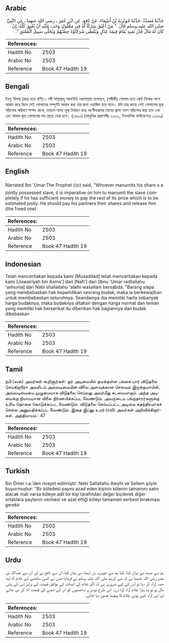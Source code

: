 ## Arabic


<div dir="rtl" lang="ar" style={{fontSize:'larger',backgroundColor:'#f8f9fa',padding:20}}>
حَدَّثَنَا مُسَدَّدٌ، حَدَّثَنَا جُوَيْرِيَةُ بْنُ أَسْمَاءَ، عَنْ نَافِعٍ، عَنِ ابْنِ عُمَرَ ـ رضى الله عنهما ـ عَنِ النَّبِيِّ صلى الله عليه وسلم قَالَ ‏ "‏ مَنْ أَعْتَقَ شِرْكًا لَهُ فِي مَمْلُوكٍ وَجَبَ عَلَيْهِ أَنْ يُعْتِقَ كُلَّهُ، إِنْ كَانَ لَهُ مَالٌ قَدْرَ ثَمَنِهِ يُقَامُ قِيمَةَ عَدْلٍ وَيُعْطَى شُرَكَاؤُهُ حِصَّتَهُمْ وَيُخَلَّى سَبِيلُ الْمُعْتَقِ ‏"‏‏.‏
</div>
<div style={{backgroundColor:'#f8f9fa',padding:20, marginBottom: 10}}><table> <thead> <tr> <th>References:</th> <th></th> </tr> </thead> <tbody><tr><td>Hadith No</td><td>2503</td></tr><tr><td>Arabic No</td><td>2503</td></tr><tr><td>Reference</td><td>Book 47 Hadith 19</td></tr></tbody></table></div>

## Bengali


<div dir="ltr" lang="bn" style={{fontSize:'larger',backgroundColor:'#f8f9fa',padding:20}}>
ইবনু ‘উমার (রাঃ) হতে বর্ণিত। নবী সাল্লাল্লাহু আলাইহি ওয়াসাল্লাম বলেছেন, (শরীকী) গোলাম হতে কেউ নিজের অংশ আযাদ করে দিলে সেই গোলামের সম্পূর্ণটা আযাদ করা তার জন্য ওয়াজিব হয়ে যাবে। যদি তার কাছে সেই গোলামের মূল্য পরিশোধ পরিমাণ সম্পদ থাকে, তাহলে ন্যায্য মূল্য নির্ধারণ করে অংশীদারদের তাদের প্রাপ্য অংশ পরিশোধ করা হবে এবং এবং আযাদ কৃত গোলামের পথ ছেড়ে দেয়া হবে। (২৪৯১) (আধুনিক প্রকাশনীঃ ২৩২২, ইসলামিক ফাউন্ডেশনঃ ২৩৩৯)
</div>
<div style={{backgroundColor:'#f8f9fa',padding:20, marginBottom: 10}}><table> <thead> <tr> <th>References:</th> <th></th> </tr> </thead> <tbody><tr><td>Hadith No</td><td>2503</td></tr><tr><td>Arabic No</td><td>2503</td></tr><tr><td>Reference</td><td>Book 47 Hadith 19</td></tr></tbody></table></div>

## English


<div dir="ltr" lang="en" style={{fontSize:'larger',backgroundColor:'#f8f9fa',padding:20}}>
Narrated Ibn 'Umar:The Prophet (ﷺ) said, "Whoever manumits his share o a jointly possessed slave, it is imperative on him to manumit the slave completely if he has sufficient money to pay the rest of its price which is to be estimated justly. He should pay his partners their shares and release him (the freed one)
</div>
<div style={{backgroundColor:'#f8f9fa',padding:20, marginBottom: 10}}><table> <thead> <tr> <th>References:</th> <th></th> </tr> </thead> <tbody><tr><td>Hadith No</td><td>2503</td></tr><tr><td>Arabic No</td><td>2503</td></tr><tr><td>Reference</td><td>Book 47 Hadith 19</td></tr></tbody></table></div>

## Indonesian


<div dir="ltr" lang="id" style={{fontSize:'larger',backgroundColor:'#f8f9fa',padding:20}}>
Telah menceritakan kepada kami [Musaddad] telah menceritakan kepada kami [Juwairiyah bin Asma'] dari [Nafi'] dari [Ibnu 'Umar radliallahu 'anhuma] dari Nabi shallallahu 'alaihi wasallam bersabda: "Barang siapa yang membebaskan hak kepemilikan seorang budak, maka ia berkewajiban untuk membebaskan seluruhnya. Seandainya dia memiliki harta sebanyak harga budaknya, maka budaknya ditaksir dengan harga normal dan teman yang memiliki hak berserikat itu diberikan hak bagiannya dan budak dibebaskan
</div>
<div style={{backgroundColor:'#f8f9fa',padding:20, marginBottom: 10}}><table> <thead> <tr> <th>References:</th> <th></th> </tr> </thead> <tbody><tr><td>Hadith No</td><td>2503</td></tr><tr><td>Arabic No</td><td>2503</td></tr><tr><td>Reference</td><td>Book 47 Hadith 19</td></tr></tbody></table></div>

## Tamil


<div dir="ltr" lang="ta" style={{fontSize:'larger',backgroundColor:'#f8f9fa',padding:20}}>
நபி (ஸல்) அவர்கள் கூறினார்கள்: ஓர் அடிமையில் தமக்குள்ள பங்கை யார் விடுதலை செய்கிறாரோ அவரிடம் அவ்வடிமையின் விலை அளவுக்கான செல்வம் இருக்குமாயின், அவ்வடிமையை முழுமையாக விடுதலை செய்வது அவர்மீது கடமையாகும். அந்த அடிமைக்கு நியாயமான விலை நிர்ணயிக்கப்பட வேண்டும். அவருடைய பங்குதாரர்களுக்கு உரிய தொகை கொடுக்கப்பட வேண்டும். விடுதலை செய்யப்பட்ட அடிமை சுதந்திரமாகச் செல்ல அனுமதிக்கப்பட வேண்டும். இதை இப்னு உமர் (ரலி) அவர்கள் அறிவிக்கிறார்கள். அத்தியாயம் : 47
</div>
<div style={{backgroundColor:'#f8f9fa',padding:20, marginBottom: 10}}><table> <thead> <tr> <th>References:</th> <th></th> </tr> </thead> <tbody><tr><td>Hadith No</td><td>2503</td></tr><tr><td>Arabic No</td><td>2503</td></tr><tr><td>Reference</td><td>Book 47 Hadith 19</td></tr></tbody></table></div>

## Turkish


<div dir="ltr" lang="tr" style={{fontSize:'larger',backgroundColor:'#f8f9fa',padding:20}}>
İbn Ömer r.a.'den rivayet edilmiştir: Nebi Sallallahu Aleyhi ve Sellem şöyle buyurmuştur: "Bir köledeki payını azad eden kişinin kölenin tamamını satın alacak malı varsa köleye adil bir kişi tarafından değer biçilerek diğer ortaklara paylarını vermesi ve azat ettiği köleyi tamamen serbest bırakması gerekir
</div>
<div style={{backgroundColor:'#f8f9fa',padding:20, marginBottom: 10}}><table> <thead> <tr> <th>References:</th> <th></th> </tr> </thead> <tbody><tr><td>Hadith No</td><td>2503</td></tr><tr><td>Arabic No</td><td>2503</td></tr><tr><td>Reference</td><td>Book 47 Hadith 19</td></tr></tbody></table></div>

## Urdu


<div dir="rtl" lang="ur" style={{fontSize:'larger',backgroundColor:'#f8f9fa',padding:20}}>
ہم سے مسدد نے بیان کیا، کہا ہم سے جویریہ بن اسماء نے بیان کیا، ان سے نافع نے اور ان سے عبداللہ بن عمر رضی اللہ عنہما نے کہ نبی کریم صلی اللہ علیہ وسلم نے فرمایا جس نے کسی ساجھے کے غلام کا اپنا حصہ آزاد کر دیا تو اس کے لیے ضروری ہے کہ اگر غلام کی انصاف کے موافق قیمت کے برابر اس کے پاس مال ہو تو وہ سارا غلام آزاد کرا دے۔ اس طرح دوسرے ساجھیوں کو ان کے حصے کی قیمت ادا کر دی جائے اور اس آزاد کیے ہوئے غلام کا پیچھا چھوڑ دیا جائے۔
</div>
<div style={{backgroundColor:'#f8f9fa',padding:20, marginBottom: 10}}><table> <thead> <tr> <th>References:</th> <th></th> </tr> </thead> <tbody><tr><td>Hadith No</td><td>2503</td></tr><tr><td>Arabic No</td><td>2503</td></tr><tr><td>Reference</td><td>Book 47 Hadith 19</td></tr></tbody></table></div>